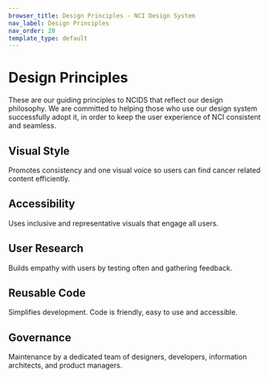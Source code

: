 ```yaml
---
browser_title: Design Principles - NCI Design System
nav_label: Design Principles
nav_order: 20
template_type: default
---
```



# Design Principles

These are our guiding principles to NCIDS that reflect our design philosophy. We are committed to helping those who use our design system successfully adopt it, in order to keep the user experience of NCI consistent and seamless.

## Visual Style <Icon description="picture icon" glyph="image" style="vertical-align: middle" />

Promotes consistency and one visual voice so users can find cancer related content efficiently.

## Accessibility <Icon description="accessibility icon" glyph="accessibility_new" style="vertical-align: middle" />

Uses inclusive and representative visuals that engage all users.

## User Research <Icon description="chat icon" glyph="chat" style="vertical-align: middle" />

Builds empathy with users by testing often and gathering feedback.

## Reusable Code <Icon description="code icon" glyph="code" style="vertical-align: middle" />

Simplifies development. Code is friendly, easy to use and accessible.

## Governance <Icon description="people icon" glyph="people" style="vertical-align: middle" />

Maintenance by a dedicated team of designers, developers, information architects, and product managers.
